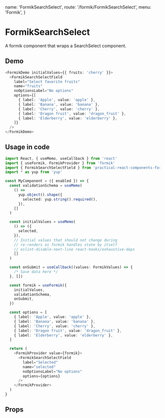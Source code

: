   name: 'FormikSearchSelect',
  route: '/formik/FormikSearchSelect',
  menu: 'Formik',
}

# FormikSearchSelect

A formik component that wraps a SearchSelect component.

## Demo

```typescript type=demo
<FormikDemo initialValues={{ fruits: 'cherry' }}>
  <FormikSearchSelectField
    label="Select favorite fruits"
    name="fruits"
    noOptionsLabel="No options"
    options={[
      { label: 'Apple', value: 'apple' },
      { label: 'Banana', value: 'banana' },
      { label: 'Cherry', value: 'cherry' },
      { label: 'Dragon fruit', value: 'dragon_fruit' },
      { label: 'Elderberry', value: 'elderberry' },
    ]}
  />
</FormikDemo>
```

## Usage in code

```typescript
import React, { useMemo, useCallback } from 'react'
import { useFormik, FormikProvider } from 'formik'
import { FormikSearchSelectField } from 'practical-react-components-formik'
import * as yup from 'yup'

const MyComponent = ({ enabled }) => {
  const validationSchema = useMemo(
    () =>
      yup.object().shape({
        selected: yup.string().required(),
      }),
    []
  )

  const initialValues = useMemo(
    () => ({
      selected,
    }),
    // Initial values that should not change during
    // re-renders as formik handles state by itself
    // eslint-disable-next-line react-hooks/exhaustive-deps
    []
  )

  const onSubmit = useCallback((values: FormikValues) => {
    /* Save data here */
  }, [])

  const formik = useFormik({
    initialValues,
    validationSchema,
    onSubmit,
  })

  const options = [
    { label: 'Apple', value: 'apple' },
    { label: 'Banana', value: 'banana' },
    { label: 'Cherry', value: 'cherry' },
    { label: 'Dragon fruit', value: 'dragon_fruit' },
    { label: 'Elderberry', value: 'elderberry' },
  ]

  return (
    <FormikProvider value={formik}>
      <FormikSearchSelectField
        label="Selected"
        name="selected"
        noOptionsLabel="No options"
        options={options}
      />
    </FormikProvider>
  )
}
```

## Props

<Props of="FormikSearchSelect" />

